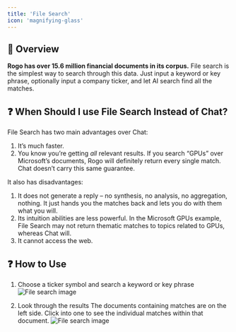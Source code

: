 ```yaml
---
title: 'File Search'
icon: 'magnifying-glass'
---
```


## 🤖 Overview
**Rogo has over 15.6 million financial documents in its corpus.** File search is the simplest way to search through this data. Just input a keyword or key phrase, optionally input a company ticker, and let AI search find all the matches.

## ❓ When Should I use File Search Instead of Chat?
File Search has two main advantages over Chat:
1. It’s much faster.
2. You know you’re getting *all* relevant results. If you search “GPUs” over Microsoft’s documents, Rogo will definitely return every single match. Chat doesn’t carry this same guarantee.

It also has disadvantages:
1. It does not generate a reply – no synthesis, no analysis, no aggregation, nothing. It just hands you the matches back and lets you do with them what you will.
2. Its intuition abilities are less powerful. In the Microsoft GPUs example, File Search may not return thematic matches to topics related to GPUs, whereas Chat will.
3. It cannot access the web.

## ❓ How to Use
1. Choose a ticker symbol and search a keyword or key phrase
<img
	className="block dark:hidden"
	src="/images/file-search-1.png"
	alt="File search image"
/>

2. Look through the results
The documents containing matches are on the left side. Click into one to see the individual matches within that document.
<img
	className="block dark:hidden"
	src="/images/file-search-2.png"
	alt="File search image"
/>